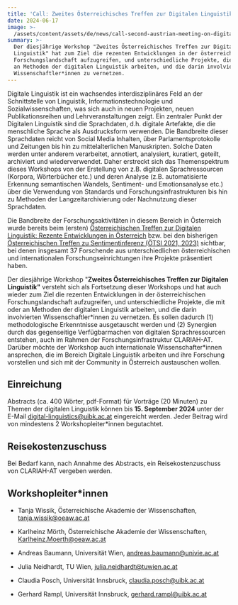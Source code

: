 ```yaml
---
title: 'Call: Zweites Österreichisches Treffen zur Digitalen Linguistik'
date: 2024-06-17
image: >-
  /assets/content/assets/de/news/call-second-austrian-meeting-on-digital-linguistics/image.png
summary: >-
  Der diesjährige Workshop "Zweites Österreichisches Treffen zur Digitalen
  Linguistik" hat zum Ziel die rezenten Entwicklungen in der österreichischen
  Forschungslandschaft aufzugreifen, und unterschiedliche Projekte, die mit oder
  an Methoden der digitalen Linguistik arbeiten, und die darin involvierten
  Wissenschaftler*innen zu vernetzen.
---
```

Digitale Linguistik ist ein wachsendes interdisziplinäres Feld an der Schnittstelle von Linguistik, Informationstechnologie und Sozialwissenschaften, was sich auch in neuen Projekten, neuen Publikationsreihen und Lehrveranstaltungen zeigt. Ein zentraler Punkt der Digitalen Linguistik sind die Sprachdaten, d.h. digitale Artefakte, die die menschliche Sprache als Ausdrucksform verwenden. Die Bandbreite dieser Sprachdaten reicht von Social Media Inhalten, über Parlamentsprotokolle und Zeitungen bis hin zu mittelalterlichen Manuskripten. Solche Daten werden unter anderem verarbeitet, annotiert, analysiert, kuratiert, geteilt, archiviert und wiederverwendet. Daher erstreckt sich das Themenspektrum dieses Workshops von der Erstellung von z.B. digitalen Sprachressourcen (Korpora, Wörterbücher etc.) und deren Analyse (z.B. automatisierte Erkennung semantischen Wandels, Sentiment- und Emotionsanalyse etc.) über die Verwendung von Standards und Forschungsinfrastrukturen bis hin zu Methoden der Langzeitarchivierung oder Nachnutzung dieser Sprachdaten.

Die Bandbreite der Forschungsaktivitäten in diesem Bereich in Österreich wurde bereits beim (ersten) [Österreichischen Treffen zur Digitalen Linguistik: Rezente Entwicklungen in Österreich](https://clariah.at/de/events/digital-linguistics-recent-developments-in-austria-olt-2023/) bzw. bei den bisherigen [Österreichischen Treffen zu Sentimentinferenz (ÖTSI 2021, 2023)](https://evsl.univie.ac.at/digital-philology/oesterreichisches-treffen-zu-sentimentinferenz-oetsi/) sichtbar, bei denen insgesamt 37 Forschende aus unterschiedlichen österreichischen und internationalen Forschungseinrichtungen ihre Projekte präsentiert haben.

Der diesjährige Workshop "**Zweites Österreichisches Treffen zur Digitalen Linguistik"** versteht sich als Fortsetzung dieser Workshops und hat auch wieder zum Ziel die rezenten Entwicklungen in der österreichischen Forschungslandschaft aufzugreifen, und unterschiedliche Projekte, die mit oder an Methoden der digitalen Linguistik arbeiten, und die darin involvierten Wissenschaftler\*innen zu vernetzen. Es sollen dadurch (1) methodologische Erkenntnisse ausgetauscht werden und (2) Synergien durch das gegenseitige Verfügbarmachen von digitalen Sprachressourcen entstehen, auch im Rahmen der Forschungsinfrastruktur CLARIAH-AT. Darüber möchte der Workshop auch internationale Wissenschafter\*innen ansprechen, die im Bereich Digitale Linguistik arbeiten und ihre Forschung vorstellen und sich mit der Community in Österreich austauschen wollen.

## Einreichung

Abstracts (ca. 400 Wörter, pdf-Format) für Vorträge (20 Minuten) zu Themen der digitalen Linguistik können bis **15. September 2024** unter der E-Mail [digital-linguistics@uibk.ac.at](mailto:digital-linguistics@uibk.ac.at) eingereicht werden. Jeder Beitrag wird von mindestens 2 Workshopleiter\*innen begutachtet.

## Reisekostenzuschuss

Bei Bedarf kann, nach Annahme des Abstracts, ein Reisekostenzuschuss von CLARIAH-AT vergeben werden.

## Workshopleiter\*innen

* Tanja Wissik, Österreichische Akademie der Wissenschaften, [tanja.wissik@oeaw.ac.at](mailto:tanja.wissik@oeaw.ac.at)

* Karlheinz Mörth, Österreichische Akademie der Wissenschaften, [Karlheinz.Moerth@oeaw.ac.at](mailto:Karlheinz.Moerth@oeaw.ac.at)

* Andreas Baumann, Universität Wien, [andreas.baumann@univie.ac.at](mailto:andreas.baumann@univie.ac.at)

* Julia Neidhardt, TU Wien, [julia.neidhardt@tuwien.ac.at](mailto:julia.neidhardt@tuwien.ac.at)

* Claudia Posch, Universität Innsbruck, [claudia.posch@uibk.ac.at](mailto:claudia.posch@uibk.ac.at)

* Gerhard Rampl, Universität Innsbruck, [gerhard.rampl@uibk.ac.at](mailto:gerhard.rampl@uibk.ac.at)
